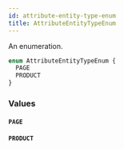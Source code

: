```yaml
---
id: attribute-entity-type-enum
title: AttributeEntityTypeEnum
---
```


An enumeration.

```graphql
enum AttributeEntityTypeEnum {
  PAGE
  PRODUCT
}
```

### Values

#### `PAGE`

#### `PRODUCT`
